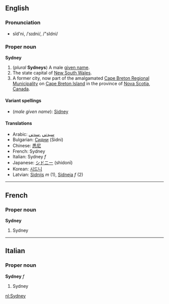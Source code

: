 ==English==
===Pronunciation===
*sĭd'ni, /ˈsɪdni/, /"sIdni/

===Proper noun===
'''Sydney'''

#(''plural'' '''Sydneys''') A male [[given name]].
#The state capital of [[New South Wales]].
#A former city, now part of the amalgamated [[Cape Breton Regional Municipality]] on [[Cape Breton Island]] in the province of [[Nova Scotia]], [[Canada]]. 

====Variant spellings====
*(''male given name''): [[Sidney]]

====Translations====
*Arabic: [[سيدني]] ,[[سدني]]
*Bulgarian: [[Сидни]] (Sidni)
*Chinese: [[悉尼]]
*French: Sydney
*Italian: Sydney ''f''
*Japanese: [[シドニー]] (shidonī)
*Korean: [[시드니]]
*Latvian: [[Sidnijs]] ''m'' (1), [[Sidneja]] ''f'' (2)

----

==French==
===Proper noun===
'''Sydney'''

#Sydney

----
==Italian==
===Proper noun===
'''Sydney''' ''f''

#Sydney

[[nl:Sydney]]